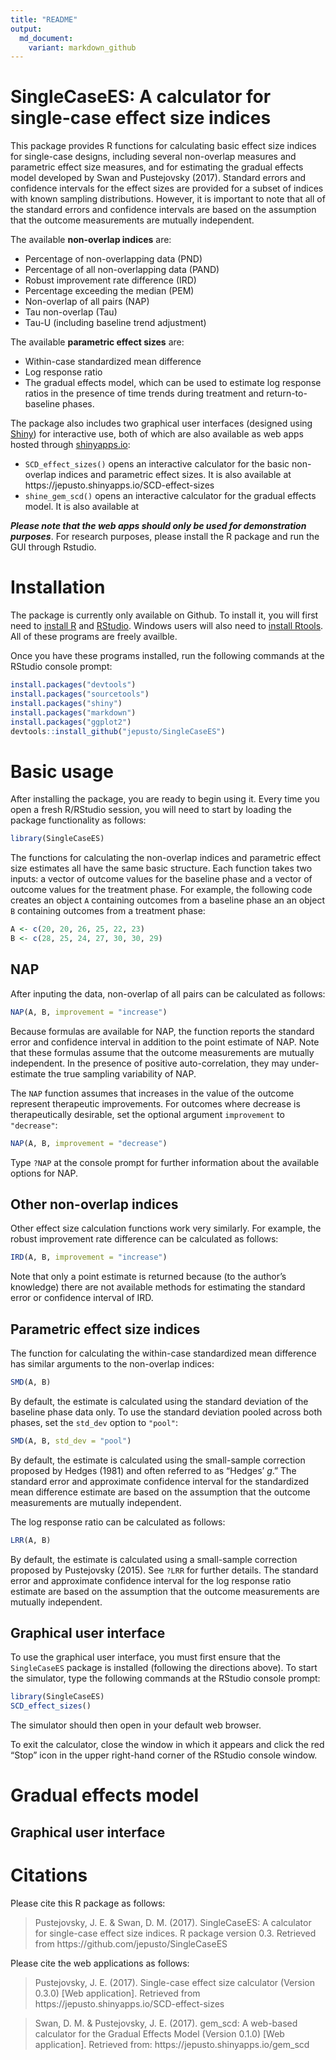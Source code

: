 ```yaml
---
title: "README"
output: 
  md_document:
    variant: markdown_github
---
```


# SingleCaseES: A calculator for single-case effect size indices

This package provides R functions for calculating basic effect size indices for single-case designs, including several non-overlap measures and parametric effect size measures, and for estimating the gradual effects model developed by Swan and Pustejovsky (2017). Standard errors and confidence intervals for the effect sizes are provided for a subset of indices with known  sampling distributions. However, it is important to note that all of the standard errors and confidence intervals are based on the assumption that the outcome measurements are mutually independent.

The available __non-overlap indices__ are:

* Percentage of non-overlapping data (PND)
* Percentage of all non-overlapping data (PAND)
* Robust improvement rate difference (IRD)
* Percentage exceeding the median (PEM)
* Non-overlap of all pairs (NAP)
* Tau non-overlap (Tau)
* Tau-U (including baseline trend adjustment)

The available __parametric effect sizes__ are:

* Within-case standardized mean difference
* Log response ratio
* The gradual effects model, which can be used to estimate log response ratios in the presence of time trends during treatment and return-to-baseline phases.

The package also includes two graphical user interfaces (designed using [Shiny](https://shiny.rstudio.com/)) for interactive use, both of which are also available as web apps hosted through [shinyapps.io](https://www.shinyapps.io/): 

* `SCD_effect_sizes()` opens an interactive calculator for the basic non-overlap indices and parametric effect sizes. It is also available at https://jepusto.shinyapps.io/SCD-effect-sizes
* `shine_gem_scd()` opens an interactive calculator for the gradual effects model. It is also available at 

__*Please note that the web apps should only be used for demonstration purposes*__. For research purposes, please install the R package and run the GUI through Rstudio.

# Installation

The package is currently only available on Github. To install it, you will first need to [install R](http://cran.r-project.org/) and [RStudio](http://www.rstudio.com/products/rstudio/download/). Windows users will also need to [install Rtools](http://cran.r-project.org/bin/windows/Rtools/). All of these programs are freely availble. 

Once you have these programs installed, run the following commands at the RStudio console prompt:

```r
install.packages("devtools")
install.packages("sourcetools")
install.packages("shiny")
install.packages("markdown")
install.packages("ggplot2")
devtools::install_github("jepusto/SingleCaseES")
```


# Basic usage

After installing the package, you are ready to begin using it. Every time you open a fresh R/RStudio session, you will need to start by loading the package functionality as follows:
```r
library(SingleCaseES)
```

The functions for calculating the non-overlap indices and parametric effect size estimates all have the same basic structure. Each function takes two inputs: a vector of outcome values for the baseline phase and a vector of outcome values for the treatment phase. For example, the following code creates an object `A` containing outcomes from a baseline phase an an object `B` containing outcomes from a treatment phase:

```r
A <- c(20, 20, 26, 25, 22, 23)
B <- c(28, 25, 24, 27, 30, 30, 29)
```

## NAP 

After inputing the data, non-overlap of all pairs can be calculated as follows:

```r
NAP(A, B, improvement = "increase")
```

Because formulas are available for NAP, the function reports the standard error and confidence interval in addition to the point estimate of NAP. Note that these formulas assume that the outcome measurements are mutually independent. In the presence of positive auto-correlation, they may under-estimate the true sampling variability of NAP. 

The `NAP` function assumes that increases in the value of the outcome represent therapeutic improvements. For outcomes where decrease is therapeutically desirable, set the optional argument `improvement` to `"decrease"`:

```r
NAP(A, B, improvement = "decrease")
```

Type `?NAP` at the console prompt for further information about the available options for NAP. 

## Other non-overlap indices 

Other effect size calculation functions work very similarly. For example, the robust improvement rate difference can be calculated as follows:

```r
IRD(A, B, improvement = "increase")
```

Note that only a point estimate is returned because (to the author's knowledge) there are not available methods for estimating the standard error or confidence interval of IRD. 

## Parametric effect size indices

The function for calculating the within-case standardized mean difference has similar arguments to the non-overlap indices:
```r
SMD(A, B)
```

By default, the estimate is calculated using the standard deviation of the baseline phase data only. To use the standard deviation pooled across both phases, set the `std_dev` option to `"pool"`:

```r
SMD(A, B, std_dev = "pool")
```

By default, the estimate is calculated using the small-sample correction proposed by Hedges (1981) and often referred to as "Hedges' _g_." The standard error and approximate confidence interval for the standardized mean difference estimate are based on the assumption that the outcome measurements are mutually independent.

The log response ratio can be calculated as follows:

```r
LRR(A, B)
```

By default, the estimate is calculated using a small-sample correction proposed by Pustejovsky (2015). See `?LRR` for further details. The standard error and approximate confidence interval for the log response ratio estimate are based on the assumption that the outcome measurements are mutually independent.

## Graphical user interface

To use the graphical user interface, you must first ensure that the `SingleCaseES` package is installed (following the directions above). To start the simulator, type the following commands at the RStudio console prompt:

```r
library(SingleCaseES)
SCD_effect_sizes()
```

The simulator should then open in your default web browser. 
 
To exit the calculator, close the window in which it appears and click the red "Stop" icon in the upper right-hand corner of the RStudio console window.

# Gradual effects model

## Graphical user interface

# Citations

Please cite this R package as follows:

> Pustejovsky, J. E. & Swan, D. M. (2017). SingleCaseES: A calculator for single-case effect size indices. R package version 0.3. Retrieved from https://github.com/jepusto/SingleCaseES

Please cite the web applications as follows:

> Pustejovsky, J. E. (2017). Single-case effect size calculator (Version 0.3.0) [Web application]. Retrieved from https://jepusto.shinyapps.io/SCD-effect-sizes

> Swan, D. M. & Pustejovsky, J. E. (2017). gem_scd: A web-based calculator for the Gradual Effects Model (Version 0.1.0) [Web application]. Retrieved from: https://jepusto.shinyapps.io/gem_scd
